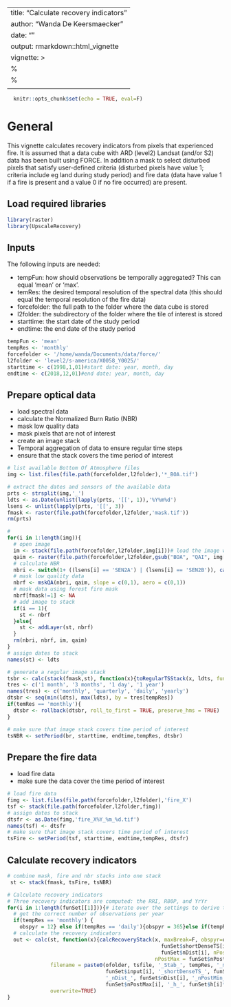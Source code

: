 ---
title: "Calculate recovery indicators"
author: "Wanda De Keersmaecker"
date: ""
output: rmarkdown::html_vignette
vignette: >
%\VignetteIndexEntry{Calculate recovery indicators}
  %\VignetteEngine{knitr::rmarkdown}
  \usepackage[utf8]{inputenc}
  ---
  
```r
  knitr::opts_chunk$set(echo = TRUE, eval=F)
```
# General
This vignette calculates recovery indicators from pixels that experienced fire. It is assumed that a data cube with ARD (level2) Landsat (and/or S2) data has been built using FORCE. In addition a mask to select disturbed pixels that satisfy user-defined criteria (disturbed pixels have value 1; criteria include eg land during study period) and fire data (data have value 1 if a fire is present and a value 0 if no fire occurred) are present.

## Load required libraries
```r
library(raster)
library(UpscaleRecovery)
```

## Inputs
The following inputs are needed:

- tempFun: how should observations be temporally aggregated? This can equal 'mean' or 'max'.
- temRes: the desired temporal resolution of the spectral data (this should equal the temporal resolution of the fire data)
- forcefolder: the full path to the folder where the data cube is stored
- l2folder: the subdirectory of the folder where the tile of interest is stored
- starttime: the start date of the study period
- endtime: the end date of the study period
```r
tempFun <- 'mean'
tempRes <- 'monthly'
forcefolder <- '/home/wanda/Documents/data/force/'
l2folder <- 'level2/s-america/X0058_Y0025/'
starttime <- c(1998,1,01)#start date: year, month, day
endtime <- c(2018,12,01)#end date: year, month, day
```

## Prepare optical data

- load spectral data
- calculate the Normalized Burn Ratio (NBR)
- mask low quality data
- mask pixels that are not of interest  
- create an image stack
- Temporal aggregation of data to ensure regular time steps
- ensure that the stack covers the time period of interest
```r
# list available Bottom Of Atmosphere files
img <- list.files(file.path(forcefolder,l2folder),'*_BOA.tif')

# extract the dates and sensors of the available data
prts <- strsplit(img,'_')
ldts <- as.Date(unlist(lapply(prts, '[[', 1)),'%Y%m%d')
lsens <- unlist(lapply(prts, '[[', 3))
fmask <- raster(file.path(forcefolder,l2folder,'mask.tif'))
rm(prts)

# 
for(i in 1:length(img)){
  # open image
  im <- stack(file.path(forcefolder,l2folder,img[i]))# load the image with spectral data
  qaim <- raster(file.path(forcefolder,l2folder,gsub("BOA", "QAI", img[i])))# load the Quality Assurance layer
  # calculate NBR
  nbri <- switch(1+ ((lsens[i] == 'SEN2A') | (lsens[i] == 'SEN2B')), calcNBR(im[[4]], im[[6]]), calcNBR(im[[8]], im[[10]])) 
  # mask low quality data
  nbrf <- mskQA(nbri, qaim, slope = c(0,1), aero = c(0,1))
  # mask data using forest fire mask
  nbrf[fmask!=1] <- NA
  # add image to stack
  if(i == 1){
    st <- nbrf
  }else{
    st <- addLayer(st, nbrf)
  }
  rm(nbri, nbrf, im, qaim)
}
# assign dates to stack
names(st) <- ldts

# generate a regular image stack
tsbr <- calc(stack(fmask,st), function(x){toRegularTSStack(x, ldts, fun = tempFun, resol = tempRes)})#
tres <- c('1 month', '3 months', '1 day', '1 year')
names(tres) <- c('monthly', 'quarterly', 'daily', 'yearly')
dtsbr <- seq(min(ldts), max(ldts), by = tres[tempRes])
if(temRes == 'monthly'){
  dtsbr <- rollback(dtsbr, roll_to_first = TRUE, preserve_hms = TRUE)
}

# make sure that image stack covers time period of interest
tsNBR <- setPeriod(br, starttime, endtime,tempRes, dtsbr)
```

## Prepare the fire data

- load fire data
- make sure the data cover the time period of interest

```r
# load fire data
fimg <- list.files(file.path(forcefolder,l2folder),'fire_X')
tsf <- stack(file.path(forcefolder,l2folder,fimg))
# assign dates to stack
dtsfr <- as.Date(fimg,'fire_X%Y_%m_%d.tif')
names(tsf) <- dtsfr
# make sure that image stack covers time period of interest
tsFire <- setPeriod(tsf, starttime, endtime,tempRes, dtsfr)
```

## Calculate recovery indicators
```r
# combine mask, fire and nbr stacks into one stack 
 st <- stack(fmask, tsFire, tsNBR) 

# Calculate recovery indicators 
# Three recovery indicators are computed: the RRI, R80P, and YrYr 
for(i in 1:length(funSet[[1]])){# iterate over the settings to derive the recovery indicators 
  # get the correct number of observations per year 
  if(tempRes == 'monthly') { 
    obspyr = 12} else if(tempRes == 'daily'){obspyr = 365}else if(tempRes == 'annual'){obspyr = 1} 
  # calculate the recovery indicators 
  out <- calc(st, function(x){calcRecoveryStack(x, maxBreak=F, obspyr=obspyr, inp = funSet$input[i], shortDenseTS =
                                                  funSet$shortDenseTS[i], nPre = funSet$nPre[i], nDist =
                                                  funSet$nDist[i], nPostMin = funSet$nPostMin[i], 
                                                nPostMax = funSet$nPostMax[i], h = funSet$h[i], timeThres, slpThres)}, 
              filename = paste0(ofolder, tsfile, '_Stab_', tempRes, '_maxBreak_F', '_obspyr_', obspyr, '_inp_',
                                funSet$input[i], '_shortDenseTS_', funSet$shortDenseTS[i], '_nPre_',  funSet$nPre[i],
                                '_nDist_', funSet$nDist[i], '_nPostMin_', funSet$nPostMin[i], '_nPostMax_' ,
                                funSet$nPostMax[i], '_h_', funSet$h[i]*100, '_', timeThres, '_', slpThres),
              overwrite=TRUE)
}

```

